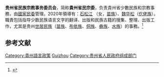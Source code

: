 '''贵州省民族宗教事务委员会'''，简称'''貴州省民宗委'''，负责貴州省少數民族和宗教事務，由[[國家民委|國家民委]]管理。2020年領導有：[[石松江|石松江]] （女，[[苗族|苗族]]）、[[魏华松|魏华松]]（[[仡佬族|仡佬族]]）。職責包括指导少数民族语言文字的翻译、出版和民族古籍的搜集、整理、出版工作，尤其是贵州[[世居民族|世居民族]]（[[苗族|苗族]]、[[布依族|布依族]]、[[侗族|侗族]]、[[彝族|彝族]]、[[水族|水族]]）的事務。<ref>{{cite news|title=贵州省民族宗教事务委员会职能|newspaper=貴州省民宗委|date=2019-01-24|last=|first=|url=http://mzw.guizhou.gov.cn/zfxxgk/fdzdgknr/jgjj/fdzz_5685702/202007/t20200706_61341457.html|archiveurl=https://archive.is/M9HL5|archivedate=2021-01-30}}</ref>

== 参考文献 ==

{{Reflist}}

[[Category:貴州語言政策|Category:貴州語言政策]]

[[Category:省级民族宗教事务委员会|Guizhou]]
[[Category:贵州省人民政府组成部门|Category:贵州省人民政府组成部门]]